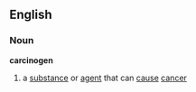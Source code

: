 ==English==
===Noun===
{{wikipedia}}
'''carcinogen'''
#a [[substance]] or [[agent]] that can [[cause]] [[cancer]]